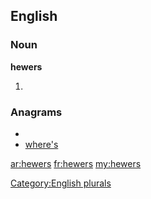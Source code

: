 ==English==

===Noun===
'''hewers'''

# {{plural of|[[hewer]]}}

===Anagrams===
* {{alphagram|eehrsw}}
* [[where's#English|where's]]

[[Category:English plurals]]

[[ar:hewers]]
[[fr:hewers]]
[[my:hewers]]